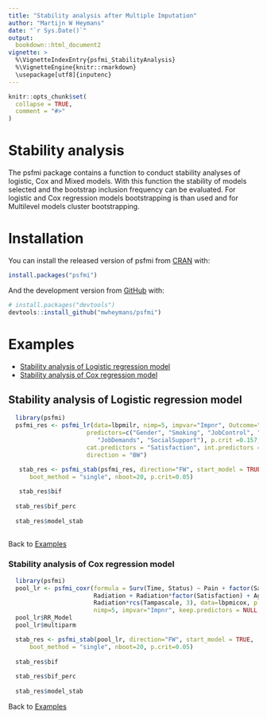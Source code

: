 ```yaml
---
title: "Stability analysis after Multiple Imputation"
author: "Martijn W Heymans"
date: "`r Sys.Date()`"
output:
  bookdown::html_document2
vignette: >
  %\VignetteIndexEntry{psfmi_StabilityAnalysis}
  %\VignetteEngine{knitr::rmarkdown}
  \usepackage[utf8]{inputenc}
---
```


```r
knitr::opts_chunk$set(
  collapse = TRUE,
  comment = "#>"
)
```

# Stability analysis

The psfmi package contains a function to conduct stability analyses of logistic, Cox and 
Mixed models. With this function the stability of models selected and the bootstrap inclusion 
frequency can be evaluated. For logistic and Cox regression models bootstrapping 
is than used and for Multilevel models cluster bootstrapping.

# Installation

You can install the released version of psfmi from [CRAN](https://CRAN.R-project.org) with:

``` r
install.packages("psfmi")
```
And the development version from [GitHub](https://github.com/) with:

``` r
# install.packages("devtools")
devtools::install_github("mwheymans/psfmi")
```
# Examples 

* [Stability analysis of Logistic regression model] 
* [Stability analysis of Cox regression model]

## Stability analysis of Logistic regression model

```r

  library(psfmi)
  psfmi_res <- psfmi_lr(data=lbpmilr, nimp=5, impvar="Impnr", Outcome="Chronic",
                      predictors=c("Gender", "Smoking", "JobControl", "Age", "Duration",
                         "JobDemands", "SocialSupport"), p.crit =0.157, method="MPR",
                      cat.predictors = "Satisfaction", int.predictors = c("Gender:JobControl"),
                      direction = "BW")

   stab_res <- psfmi_stab(psfmi_res, direction="FW", start_model = TRUE,
      boot_method = "single", nboot=20, p.crit=0.05)
  
   stab_res$bif
   
  stab_res$bif_perc
  
  stab_res$model_stab
  

```  

Back to [Examples]

### Stability analysis of Cox regression model

```r

  library(psfmi)
  pool_lr <- psfmi_coxr(formula = Surv(Time, Status) ~ Pain + factor(Satisfaction) + rcs(Tampascale,3) +
                        Radiation + Radiation*factor(Satisfaction) + Age + Duration + Previous +
                        Radiation*rcs(Tampascale, 3), data=lbpmicox, p.crit = 0.157, direction="FW",
                        nimp=5, impvar="Impnr", keep.predictors = NULL, method="D1")
  pool_lr$RR_Model
  pool_lr$multiparm

  stab_res <- psfmi_stab(pool_lr, direction="FW", start_model = TRUE,
      boot_method = "single", nboot=20, p.crit=0.05)
  
  stab_res$bif
  
  stab_res$bif_perc
  
  stab_res$model_stab

```  

Back to [Examples]

